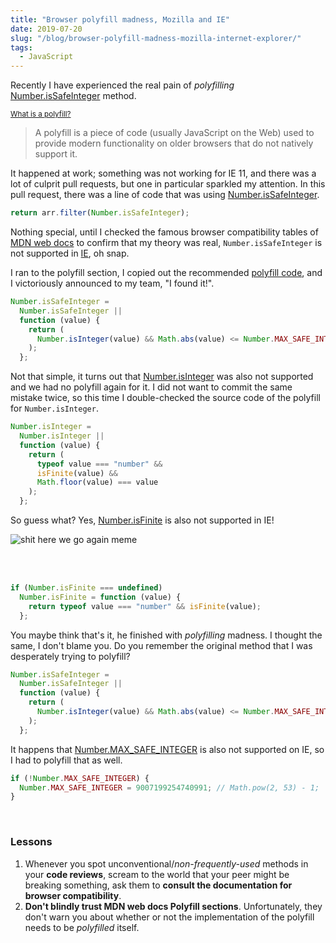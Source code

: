 ```yaml
---
title: "Browser polyfill madness, Mozilla and IE"
date: 2019-07-20
slug: "/blog/browser-polyfill-madness-mozilla-internet-explorer/"
tags:
  - JavaScript
---
```



<ScrollToTopButton />

Recently I have experienced the real pain of _polyfilling_ <a href="https://developer.mozilla.org/en-US/docs/Web/JavaScript/Reference/Global_Objects/Number/isSafeInteger" target="_blank" title="mdn web docs number is safe integer">Number.isSafeInteger</a> method.

<small>
  <a
    href="https://developer.mozilla.org/en-US/docs/Glossary/Polyfill"
    target="_blank"
    title="mdn web docs glossary polyfill"
  >
    What is a polyfill?
  </a>
</small>

> A polyfill is a piece of code (usually JavaScript on the Web) used to provide modern functionality on older browsers that do not natively support it.

It happened at work; something was not working for IE 11, and there was a lot of culprit pull requests, but one in particular sparkled my attention. In this pull request, there was a line of code that was using <a href="https://developer.mozilla.org/en-US/docs/Web/JavaScript/Reference/Global_Objects/Number/isSafeInteger" target="_blank" title="mdn web docs number is safe integer">Number.isSafeInteger</a>.

```javascript
return arr.filter(Number.isSafeInteger);
```

Nothing special, until I checked the famous browser compatibility tables of <a href="https://developer.mozilla.org/en-US/docs/Web/JavaScript/Reference/Global_Objects/Number/isSafeInteger#Browser_compatibility" target="_blank" title="mdn web docs">MDN web docs</a> to confirm that my theory was real, `Number.isSafeInteger` is not supported in <a href="https://en.wikipedia.org/wiki/Internet_Explorer" target="_blank" title="wikipedia internet explorer microsoft browser">IE</a>, oh snap.

I ran to the polyfill section, I copied out the recommended <a href="https://developer.mozilla.org/en-US/docs/Web/JavaScript/Reference/Global_Objects/Number/isSafeInteger#Polyfill" target="_blank" title="mdn web docs polyfill section for method number is safe integer">polyfill code</a>, and I victoriously announced to my team, "I found it!".

```javascript
Number.isSafeInteger =
  Number.isSafeInteger ||
  function (value) {
    return (
      Number.isInteger(value) && Math.abs(value) <= Number.MAX_SAFE_INTEGER
    );
  };
```

Not that simple, it turns out that <a href="https://developer.mozilla.org/en-US/docs/Web/JavaScript/Reference/Global_Objects/Number/isInteger" target="_blank" title="mdn web docs number is integer">Number.isInteger</a> was also not supported and we had no polyfill again for it. I did not want to commit the same mistake twice, so this time I double-checked the source code of the polyfill for `Number.isInteger`.

```javascript
Number.isInteger =
  Number.isInteger ||
  function (value) {
    return (
      typeof value === "number" &&
      isFinite(value) &&
      Math.floor(value) === value
    );
  };
```

So guess what? Yes, <a href="https://developer.mozilla.org/en-US/docs/Web/JavaScript/Reference/Global_Objects/Number/isFinite" target="_blank" title="mdn web docs number is finite">Number.isFinite</a> is also not supported in IE!

![shit here we go again meme](./images/shit-here-we-go-again.png "shit here we go again meme")

<Caption source="https://knowyourmeme.com/memes/ah-shit-here-we-go-again" />

<br />
<br />

```javascript
if (Number.isFinite === undefined)
  Number.isFinite = function (value) {
    return typeof value === "number" && isFinite(value);
  };
```

You maybe think that's it, he finished with _polyfilling_ madness. I thought the same, I don't blame you. Do you remember the original method that I was desperately trying to polyfill?

```javascript
Number.isSafeInteger =
  Number.isSafeInteger ||
  function (value) {
    return (
      Number.isInteger(value) && Math.abs(value) <= Number.MAX_SAFE_INTEGER
    );
  };
```

It happens that <a href="https://developer.mozilla.org/en-US/docs/Web/JavaScript/Reference/Global_Objects/Number/MAX_SAFE_INTEGER" target="_blank" title="mdn web docs number max safe integer">Number.MAX_SAFE_INTEGER</a> is also not supported on IE, so I had to polyfill that as well.

```javascript
if (!Number.MAX_SAFE_INTEGER) {
  Number.MAX_SAFE_INTEGER = 9007199254740991; // Math.pow(2, 53) - 1;
}
```

<br />

### Lessons

1. Whenever you spot unconventional/_non-frequently-used_ methods in your **code reviews**, scream to the world that your peer might be breaking something, ask them to **consult the documentation for browser compatibility**.
2. **Don't blindly trust MDN web docs Polyfill sections**. Unfortunately, they don't
   warn you about whether or not the implementation of the polyfill needs to be _polyfilled_ itself.
